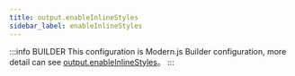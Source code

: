 ```yaml
---
title: output.enableInlineStyles
sidebar_label: enableInlineStyles
---
```


:::info BUILDER
This configuration is Modern.js Builder configuration, more detail can see [output.enableInlineStyles](https://modernjs.dev/builder/en/api/config-output.html#output-enableinlinestyles)。
:::


<Main />
